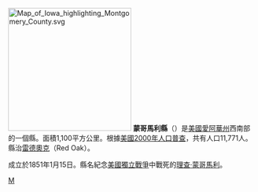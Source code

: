 {{noteTA
|T=zh-hans:蒙哥马里县 (艾奥瓦州);zh-hk:蒙哥馬里縣 (艾奧瓦州);zh-tw:蒙哥馬利郡 (愛阿華州);
}}
{{Otheruses|蒙哥馬利縣|subject=美國愛阿華州的一個縣|other=同名的縣}}
[[File:Map_of_Iowa_highlighting_Montgomery_County.svg|250px]]
'''蒙哥馬利縣'''（{{lang-en|Montgomery County}}）是[[美國|美國]][[愛阿華州|愛阿華州]]西南部的一個縣。面積1,100平方公里。根據[[美國2000年人口普查|美國2000年人口普查]]，共有人口11,771人。縣治[[雷德奥克_(艾奥瓦州)|雷德奧克]]（Red Oak）。

成立於1851年1月15日。縣名紀念[[美國獨立戰爭|美國獨立戰爭]]中戰死的[[理查德·蒙哥马利|理查·蒙哥馬利]]。
{{iowa-stub}}

[[Category:艾奧瓦州行政區劃|M]]